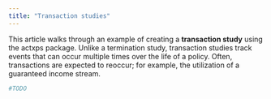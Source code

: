 ```yaml
---
title: "Transaction studies"
---
```


This article walks through an example of creating a **transaction study** using the actxps package. Unlike a termination study, transaction studies track events that can occur multiple times over the life of a policy. Often, transactions are expected to reoccur; for example, the utilization of a guaranteed income stream.


```python
#TODO
```